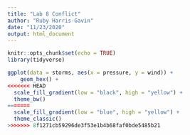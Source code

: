 ```yaml
---
title: "Lab 8 Conflict"
author: "Ruby Harris-Gavin"
date: "11/23/2020"
output: html_document
---
```


```r
knitr::opts_chunk$set(echo = TRUE)
library(tidyverse)
```

```r
ggplot(data = storms, aes(x = pressure, y = wind)) +
	geom_hex() +
<<<<<<< HEAD
  scale_fill_gradient(low = "black", high = "yellow") +
  theme_bw()
=======
  scale_fill_gradient(low = "blue", high = "yellow") +
  theme_classic()
>>>>>>> 8f1271cb59296de3f53e1b4b68faf0bde5485b21

````
